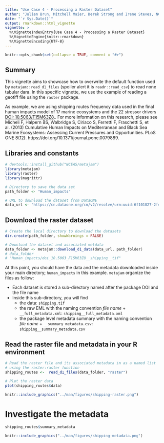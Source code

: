 ```yaml
---
title: "Use Case 4 - Processing a Raster Dataset"
author: "Julien Brun, Mitchell Maier, Derek Strong and Irene Steves, NCEAS"
date: "`r Sys.Date()`"
output: rmarkdown::html_vignette
vignette: >
  %\VignetteIndexEntry{Use Case 4 - Processing a Raster Dataset}
  %\VignetteEngine{knitr::rmarkdown}
  %\VignetteEncoding{UTF-8}
---
```


```r
knitr::opts_chunk$set(collapse = TRUE, comment = "#>")
```

## Summary

This vignette aims to showcase how to overwrite the default function used by `metajam::read_d1_files` (spoiler alert it is `readr::read_csv`) to read none tabular dara. In this specific vignette, we use the example of reading a geotiff file using the `raster` package.

As example, we are using shipping routes frequency data used in the final human impacts model of 17 marine ecosystems and the 22 stressor drivers [DOI: 10.5063/F15M63Z8](https://doi.org/10.5063/F15M63Z8).. For more information on this research, please see Micheli F, Halpern BS, Walbridge S, Ciriaco S, Ferretti F, Fraschetti S, et al. (2013) Cumulative Human Impacts on Mediterranean and Black Sea Marine Ecosystems: Assessing Current Pressures and Opportunities. PLoS ONE 8(12). https://doi.org/10.1371/journal.pone.0079889.  


## Libraries and constants

```r
# devtools::install_github("NCEAS/metajam")
library(metajam)
library(raster)
library(magrittr)
```

```r
# Directory to save the data set
path_folder <- "Human_impacts"

# URL to download the dataset from DataONE
data_url <- "https://cn.dataone.org/cn/v2/resolve/urn:uuid:6f101827-2fc3-43da-8c8d-7b1f927c4c73"

```


## Download the raster dataset

```r
# Create the local directory to download the datasets
dir.create(path_folder, showWarnings = FALSE)

# Download the dataset and associated metdata 
data_folder <- metajam::download_d1_data(data_url, path_folder)
# data_folder
# "Human_impacts/doi_10.5063_F15M63Z8__shipping__tif"
```

At this point, you should have the data and the metadata downloaded inside your main directory; `human_impacts` in this example. `metajam` organize the files as follow: 

- Each dataset is stored a sub-directory named after the package DOI and the file name
- Inside this sub-directory, you will find
    - the data: `shipping.tif`
    - the raw EML with the naming convention _file name_ + `__full_metadata.xml`: `shipping__full_metadata.xml`
    - the package level metadata summary with the naming convention _file name_ + `__summary_metadata.csv`: `shipping__summary_metadata.csv`


## Read the raster file and metadata in your R environment

```r
# Read the raster file and its associated metadata in as a named list
# using the raster:raster function
shipping_routes <-  read_d1_files(data_folder, "raster")

# Plot the raster data
plot(shipping_routes$data)
```
```r
knitr::include_graphics("../man/figures/shipping-raster.png")
```  

# Investigate the metadata

```r
shipping_routes$summary_metadata
```
```r
knitr::include_graphics("../man/figures/shipping-metadata.png")
```  

